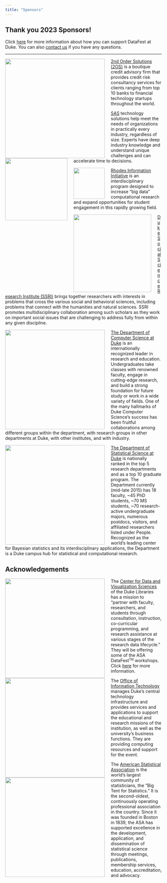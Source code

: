 ```yaml
---
title: "Sponsors"
---
```



## Thank you 2023 Sponsors!

Click [here](/sponsorship.html) for more information about how you can support DataFest at Duke. You can also [contact us](mailto:alexander.fisher@duke.edu) if you have any questions.

-----

<img style="width:320px;float: left;padding-right:20px" src="/logos/secondorder.png">

[2nd Order Solutions (2OS)](https://2os.com/) is a boutique credit advisory firm that provides credit risk consultancy services for clients ranging from top 10 banks to financial technology startups throughout the world. 

<img style="width:200px;float: left;padding-right:20px" src="/logos/sas-logo.png">

[SAS](https://www.sas.com/) technology solutions help meet the needs of organizations in practically every industry, regardless of size. Experts have deep industry knowledge and understand unique challenges and can accelerate time to decisions.

<img style="width:100px;float: left;padding-right:20px" src="/logos/iid-cropped.png">

[Rhodes Information Initiative](https://bigdata.duke.edu/) is an interdisciplinary program designed to increase "big data" computational research and expand opportunities for student engagement in this rapidly growing field.

<img style="width:250px;float: left;padding-right:20px" src="/logos/ssri.png">

[Duke Social Science Research Institute (SSRI)](https://ssri.duke.edu/) brings together researchers with interests in problems that cross the various social and behavioral sciences, including problems that connect with the humanities and natural sciences. SSRI promotes multidisciplinary collaboration among such scholars as they work on important social issues that are challenging to address fully from within any given discipline.


<img style="width:320px;float: left;padding-right:20px" src="/logos/duke-cs.png">

[The Department of Computer Science at Duke](https://www.cs.duke.edu/) is an internationally recognized leader in research and education. Undergraduates take classes with renowned faculty, engage in cutting-edge research, and build a strong foundation for future study or work in a wide variety of fields. One of the many hallmarks of Duke Computer Science's success has been fruitful collaborations among different groups within the department, with research groups in other departments at Duke, with other institutes, and with industry.
<!-- [Duke Center for Computational Thinking](https://computationalthinking.duke.edu/) works with partner programs and organizations across Duke to deliver learning opportunities that align with our vision of preparing all Duke students -- regardless of field of study -- for the digital twenty-first century. -->

<img style="width:320px;float: left;padding-right:20px" src="/logos/stat-sci-updated.png">

[The Department of Statistical Science at Duke](http://stat.duke.edu/) is nationally ranked in the top 5 research departments and as a top 10 graduate program. The Department currently (mid-late 2015) has 18 faculty, ~45 PhD students, ~70 MS students, ~70 research-active undergraduate majors, numerous postdocs, visitors, and affiliated researchers listed under People. Recognized as the world's leading center for Bayesian statistics and its interdisciplinary applications, the Department is a Duke campus hub for statistical and computational research.


## Acknowledgements

<img style="width:320px;float: left;padding-right:20px" src="/logos/duke-libraries.png">

The [Center for Data and Visualization Sciences](https://library.duke.edu/data/data-visualization) of the Duke Libraries has a mission to "partner with faculty, researchers, and students through consultation, instruction, co-curricular programming, and research assistance at various stages of the research data lifecycle." They will be offering some of the ASA DataFest<small><sup>TM</sup></small> workshops. Click [here](/workshops) for more information.

<img style="width:320px;float: left;padding-right:20px" src="/logos/duke-oit.png">

The [Office of Information Technology](https://oit.duke.edu/) manages Duke’s central technology infrastructure and provides services and applications to support the educational and research missions of the institution, as well as the university's business functions. They are providing computing resources and support for the event.

<img style="width:320px;float: left;padding-right:20px" src="/logos/asa.jpg">

The [American Statistical Association](http://amstat.org/) is the world's largest community of statisticians, the "Big Tent for Statistics." It is the second-oldest, continuously operating professional association in the country. Since it was founded in Boston in 1839, the ASA has supported excellence in the development, application, and dissemination of statistical science through meetings, publications, membership services, education, accreditation, and advocacy.
